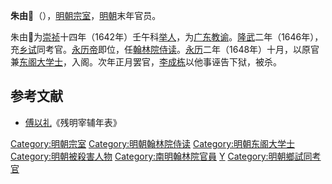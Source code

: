 '''朱由𣡊'''（{{bd|？||1649年||}}），[[明朝宗室|明朝宗室]]，[[明朝|明朝]]末年官员。

朱由𣡊为[[崇祯|崇祯]]十四年（1642年）壬午科[[举人|举人]]，为[[广东|广东]][[教谕|教谕]]。[[隆武|隆武]]二年（1646年），充[[乡试|乡试]]同考官。[[永历帝|永历帝]]即位，任[[翰林院|翰林院]][[侍读|侍读]]。[[永曆_(南明)|永历]]二年（1648年）十月，以原官兼[[东阁大学士|东阁大学士]]，入阁。次年正月罢官，[[李成栋|李成栋]]以他事诬告下狱，被杀。
==参考文献==
*[[傅以礼|傅以礼]]《残明宰辅年表》

{{DEFAULTSORT:Z朱}}

[[Category:明朝宗室|Category:明朝宗室]]
[[Category:明朝翰林院侍读|Category:明朝翰林院侍读]]
[[Category:明朝东阁大学士|Category:明朝东阁大学士]]
[[Category:明朝被殺害人物|Category:明朝被殺害人物]]
[[Category:南明翰林院官員|Category:南明翰林院官員]]
[[Category:朱姓|Y]]
[[Category:明朝鄉試同考官|Category:明朝鄉試同考官]]